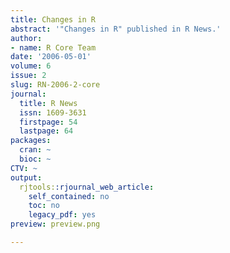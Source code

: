```yaml
---
title: Changes in R
abstract: '"Changes in R" published in R News.'
author:
- name: R Core Team
date: '2006-05-01'
volume: 6
issue: 2
slug: RN-2006-2-core
journal:
  title: R News
  issn: 1609-3631
  firstpage: 54
  lastpage: 64
packages:
  cran: ~
  bioc: ~
CTV: ~
output:
  rjtools::rjournal_web_article:
    self_contained: no
    toc: no
    legacy_pdf: yes
preview: preview.png

---
```

